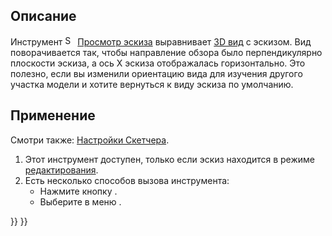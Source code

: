 <languages/>

{{Docnav/ru
|[[Sketcher_LeaveSketch/ru|Покинуть эскиз]]
|[[Sketcher_ViewSection/ru|Просмотр сечения]]
|[[Sketcher_Workbench/ru|Скетчер]]
|IconL=Sketcher_LeaveSketch.svg
|IconR=Sketcher_ViewSection.svg
|IconC=Workbench_Sketcher.svg
}}

{{GuiCommand/ru
|Name/ru=Просмотр эскиза
|Name=Sketcher_ViewSketch
|MenuLocation=Эскиз → Просмотр эскиза
|Workbenches=[[Sketcher_Workbench/ru|Скетчер]], |Shortcut={{KEY|Q}} {{KEY|P}}
}}

<span id="Description"></span>
== Описание ==

<div class="mw-translate-fuzzy">
Инструмент [[Image:Sketcher_ViewSketch.svg|16px]] [[Sketcher_ViewSketch/ru|Просмотр эскиза]] выравнивает [[3D_view/ru|3D вид]] с эскизом. Вид поворачивается так, чтобы направление обзора было перпендикулярно плоскости эскиза, а ось X эскиза отображалась горизонтально. Это полезно, если вы изменили ориентацию вида для изучения другого участка модели и хотите вернуться к виду эскиза по умолчанию.
</div>

<span id="Usage"></span>
== Применение ==

Смотри также: [[Sketcher_Preferences/ru#Display|Настройки Скетчера]].

# Этот инструмент доступен, только если эскиз находится в режиме [[Sketcher_EditSketch/ru|редактирования]].
# Есть несколько способов вызова инструмента:
#* Нажмите кнопку {{Button|[[Image:Sketcher_ViewSketch.svg|16px]] [[Sketcher_ViewSketch/ru|Просмотр эскиза]]}}.
#* Выберите в меню {{MenuCommand|Эскиз → [[Image:Sketcher_ViewSketch.svg|16px]] Просмотр эскиза}}.


{{Docnav/ru
|[[Sketcher_LeaveSketch/ru|Покинуть эскиз]]
|[[Sketcher_ViewSection/ru|Просмотр сечения]]
|[[Sketcher_Workbench/ru|Скетчер]]
|IconL=Sketcher_LeaveSketch.svg
|IconR=Sketcher_ViewSection.svg
|IconC=Workbench_Sketcher.svg
}}

{{Sketcher_Tools_navi{{#translation:}}}}
{{Userdocnavi{{#translation:}}}}